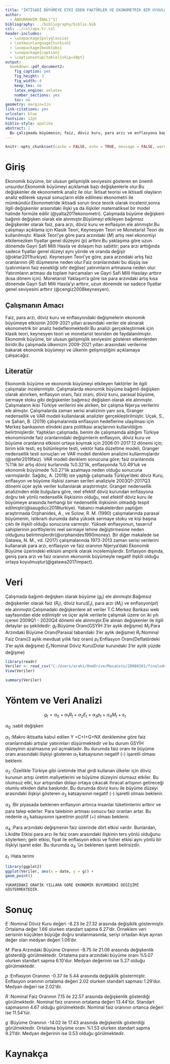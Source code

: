 ```yaml
---
title: "İKTİSADİ BÜYÜMEYE ETKİ EDEN FAKTÖRLER VE EKONOMETRİK BİR UYGULAMA"
author: 
  - ABDURRAHİM İNAL[^1]
bibliography: ../bibliography/biblio.bib
csl: ../csl/apa-tr.csl
header-includes:
  - \usepackage{polyglossia}
  - \setmainlanguage{turkish}
  - \usepackage{booktabs}
  - \usepackage{caption} 
  - \captionsetup[table]{skip=10pt}
output:
  bookdown::pdf_document2:
    fig_caption: yes
    fig_height: 3
    fig_width: 4
    keep_tex: no
    latex_engine: xelatex
    number_sections: yes
    toc: no
geometry: margin=1in
link-citations: yes
urlcolor: blue
fontsize: 12pt
biblio-style: apalike
abstract: |
  Bu çalışmada büyümenin; faiz, döviz kuru, para arzı ve enflasyona bağlı olarak değişimi ele alınmıştır. Bu değişkenlere bağlı olarak büyümenin ne derecede etkilendiği regresyon analizi yapılarak ve özet istatistik tablosu ve saçılım grefiği yardımıyla araştırılmıştır. Çalışmada Klasik Teori, Keynesyen Teori ve Monetarist Teori yardımcı unsurlar olarak kullanılmıştır.
---
```

```r
knitr::opts_chunk$set(cache = FALSE, echo = TRUE, message = FALSE, warning = FALSE)
```

<!-- ======================================================================= -->
<!-- ============================== NOTLAR ================================= -->
<!-- ======================================================================= -->
[^1]: 20080281, [Github Repo](https://github.com/inal7206/finalodeviyeni)



# Giriş
Ekonomik büyüme, bir ulusun gelişmişlik seviyesini gösteren en önemli unsurdur.Ekonomik büyümeyi açıklamak bazı değişkenlerle olur.Bu değişkenler de ekonometrik analiz ile olur.
İktisat teorisi ve iktisadi olayların analiz edilerek sayısal sonuçların elde edilmesi ekonometri ile mümkündür.Ekonometride iktisadi sorun önce teorik olarak incelenir,sonra ilgili değişkenler arasındaki ilişki ya da ilişkiler matematiksel bir model halinde formüle edilir (@yalta2011ekonometri).
Çalışmada büyüme değişkeni bağımlı değişken olarak ele alınmıştır.Büyümeyi etkileyen bağımsız değişkenler olarak faiz, para arzı, döviz kuru ve enflasyon ele alınmıştır.Bu çalışmayı açıklama için Klasik Teori, Keynesyen Teori ve Monetarist Teori de kullanılmıştır.
Klasik Teori'ye göre para arzındaki ($M$) artış reel ekonomiyi etkilemezken fiyatlar genel düzeyini ($p$) arttırır.Bu yaklaşıma göre uzun dönemde Gayri Safi Milli Hasıla ve dolaşım hızı sabittir; para arzı arttığında sadece fiyatlar genel düzeyi aynı yönde ve oranda değişir (@oktar2011turkiye).
Keynesyen Teori'ye göre, para arzındaki artış faiz oranlarının ($R$) düşmesine neden olur.Faiz oranlarındaki bu düşüş ise (yatırımların faiz esnekliği sıfır değilse) yatırımların artmasına neden olur. Yatırımların artması da toplam harcamaları ve Gayri Safi Milli Hasılayı arttırır (kısa dönem için).
Monetarist Yaklaşım'a göre ise para arzındaki artış kısa dönemde Gayri Safi Milli Hasıla'yı arttırır, uzun dönemde ise sadece fiyatlar genel seviyesini arttırır (@cengiz2008keynesyen).

## Çalışmanın Amacı
Faiz, para arzı, döviz kuru ve enflasyondaki değişmelerin ekonomik büyümeye etkisinin 2009-2021 yılları arasındaki veriler ele alınarak ekonometrik bir analiz hedeflenmektedir.Bu analizi gerçekleştirmek için klasik teori, keynesyen teori ve monetarist teoriden de faydalanılmıştır.
Ekonomik büyüme, bir ulusun gelişmişlik seviyesini gösteren etkenlerden biridir.Bu çalışmada ülkemizin 2009-2021 yılları arasındaki verilerine bakarak ekonomik büyümeyi ve ülkenin gelişmişliğini açıklamaya çalışacağız.

## Literatür 

Ekonomik büyüme ve ekonomik büyümeyi etkileyen faktörler ile ilgili çalışmalar incelenmiştir. Çalışmalarda ekonomik büyüme bağımlı değişken olarak alınırken, enflasyon oranı, faiz oranı, döviz kuru, parasal büyüme, sermaye stoku gibi değişkenler bağımsız değişken olarak ele alınmıştır. Çalışmaların ikisi Türkiye verilerini ele alırken, bir çalışma Nijerya verilerini ele almıştır. Çalışmalarda zaman serisi analizinin yanı sıra, Granger nedensellik ve VAR modeli kullanılarak analizler gerçekleştirilmiştir. Uçak, S., ve Şahan, B. (2019) çalışmalarında enflasyon hedeflerine ulaşılması için Merkez bankasının elindeki para politikası araçlarının kullanıldığını belirtmişlerdir.  Yaptıkları çalışmada, benim de çalışmamda aldığım Türkiye ekonomisinde faiz oranlarındaki değişimlerin enflasyon, döviz kuru ve büyüme oranlarına etkisini ortaya koymak için 2006:01-2017:12 dönemi için; birim kök testi, eş bütünleşme testi, vektör hata düzeltme modeli, Granger nedensellik testi sonuçları ve VAR modeli denklem analizini kullanmışlardır (@sefer2019faiz).  VAR modeli denklem sonucuna göre; faiz oranlarında %1’lik bir artış döviz kurlarında %0.32’lik, enflasyonda %0.49’luk ve ekonomik büyümede %0.27’lik azalmaya neden olduğu sonucuna varmışlardır. Sağdıç, A. (2018) ise yaptığı çalışmada Türkiye'deki döviz Kuru, enflasyon ve büyüme ilişkisi zaman serileri analiziyle 2003Q1-2017Q3 dönemi üçer aylık veriler kullanılarak araştırmıştır.  Granger nedensellik analizinden elde bulgulara göre, reel efektif döviz kurundan enflasyona doğru tek yönlü nedensellik ilişkisinin olduğu, reel efektif döviz kuru ile büyümeye arasında herhangi bir nedensellik ilişkisinin olmadığı tespit edilmiştir(@saugdicc2018turkiye). Yabancı makalelerden yaptığım araştırmada Orphanides, A., ve Solow, R. M. (1990) çalışmalarında parasal büyümenin, istikrarlı durumda daha yüksek sermaye stoku ve kişi başına çıktı ile ilişkili olduğu sonucuna varmıştır. Yüksek enflasyonun, tasarruf sahiplerinin portföylerini reel sermaye lehine değiştirmesine neden olduğunu belirtmişlerdir(@orphanides1990money). Bir diğer makalede ise Gatawa, N. M., vd. (2017) çalışmalarında 1973-2013 zaman serisi verilerini kullanarak para arzı, enflasyon ve faiz oranının Nijerya'daki Ekonomik Büyüme üzerindeki etkisini ampirik olarak incelemişlerdir. Enflasyon dışında, geniş para arzı ve faiz oranının ekonomik büyümeyle negatif ilişkili olduğu ortaya koyulmuştur(@gatawa2017impact).

# Veri 
Çalışmada bağımlı değişken olarak büyüme ($g_t$) ele alınmıştır.Bağımsız değişkenler olarak faiz ($R_t$), döviz kuru($E_t$), para arzı ($M_t$) ve enflasyon($pt$) ele alınmıştır.Çalışmadaki değişkenlere ait veriler T.C.Merkez Bankası web sayfasından elde edilmiştir ve üçer aylık verilerle çalışmak üzere on iki yılı içeren 2009Q1 - 2020Q4 dönemi ele alınmıştır.Ele alınan değişkenler ile ilgili detaylar şu şekildedir:
$g_t$:Büyüme Oranı(GSYİH 3'er aylık değişme)
$M_t$:Para Arzındaki Büyüme Oranı(Parasal tabandaki 3'er aylık değişme)
$R_t$:Nominal Faiz Oranı(3 aylık mevduat yıllık faiz oranı)
$p_t$:Enflasyon Oranı(Deflatördeki 3'er aylık değişme)
$E_t$:Nominal Döviz Kuru(Dolar kurundaki 3'er aylık yüzde değişme)

```r
library(readr)
Veriler <- read_csv("C:/Users/arahi/OneDrive/Masaüstü/20080281/finalodeviyeni/data/Veriler.csv")
View(Veriler)
```

```r
summary(Veriler)
```




# Yöntem ve Veri Analizi


$$
g_t = \alpha_0 + \alpha_1 R_t + \alpha_2 E_t + \alpha_3 p_t + \alpha_4 M_t + \varepsilon_t
$$

$\alpha_0$ :sabit değişken

$\alpha_1$ :Makro iktisatta kabul edilen Y =C+I+G+NX denklemine göre faiz oranlarındaki artışlar yatırımları düşürmektedir ve bu durum GSYİH düzeyinin azalmasına yol açmaktadır. Bu durumda faiz oranı ile büyüme oranı arasındaki ilişkiyi gösteren $\alpha_1$  katsayısının negatif (-) işaretli olması beklenir.

$\alpha_2$ :Özellikle Türkiye gibi üretimde ithal girdi kullanan ülkeler için döviz kurunun artışı üretim maliyetlerini ve büyüme düzeyini olumsuz etkiler. Bu olumsuz etki, kur artışından
dolayı ortaya çıkacak ihracat artışının getireceği olumlu etkiden daha baskındır. Bu durumda döviz kuru ile büyüme düzeyi arasındaki ilişkiyi gösteren $\alpha_2$ katsayısının negatif (-) işaretli
olması beklenir.

$\alpha_3$ :Bir piyasada beklenen enflasyon artınca insanlar tüketimlerini arttırır ve para talep ederler. Para talebinin artması sonucu faiz oranları artar. Bu nedenle $\alpha_3$ katsayısının işaretinin pozitif (+) olması beklenir.

$\alpha_4$ :Para arzındaki değişmenin faiz üzerinde dört etkisi vardır. Bunlardan, Likidite Etkisi para arzı ile faiz oranı arasındaki ilişkinin ters yönlü olduğunu söylerken; gelir etkisi, fiyat ile enflasyon etkisi ve fisher etkisi aynı yönlü bir ilişkiyi işaret eder. Bu durumda $\alpha_4$ 'ün beklenen işareti belirsizdir.

$\varepsilon_t$ :Hata terimi

```r
library(ggplot2)
ggplot(Veriler, aes(x = date, y = g)) +
geom_point()
```

    YUKARIDAKİ GRAFİK YILLARA GÖRE EKONOMİK BÜYÜMEDEKİ DEĞİŞİMİ GÖSTERMEKTEDİR.

# Sonuç

$E$ :Nominal Döviz Kuru değeri -8.23 ile 27.32 arasında değişiklik göstermiştir. Ortalama değer 1.66 olurken standart sapma 6.27’dir. Örneklem veri serisinin küçükten büyüğe doğru sıralanmasında, seriyi ortadan ikiye ayıran değer olan medyan değeri 1.06’dır.

$M$ :Para Arzındaki Büyüme Oranının -8.75 ile 21.06 arasında değişkenlik gösterdiği görülmektedir. Ortalama para arzındaki büyüme oranı %5.07 olurken standart sapma 6.10’dur. Medyan değerinin ise 5.27 olduğu görülmektedir.

$p$ :Enflasyon Oranının -0.37 ile 5.44 arasında değişiklik göstermiştir. Enflasyon oranının ortalama değeri 2.02 olurken standart sapması 1.29’dur. Medyan değeri ise 2.02’dir.

$R$ :Nominal Faiz Oranının 7.15 ile 22.57 arasında değişkenlik gösterdiği görülmektedir. Nominal faiz oranının ortalama değeri 13.44’tür. Standart sapmasının 4.67 olduğu görülmektedir. Nominal faiz oranının ortanca değeri ise 11.54’tür.

$g$ :Büyüme Oranının -14.02 ile 17.43 arasında değişkenlik gösterdiği görülmektedir. Ortalama büyüme oranı %1.53 olurken standart sapma 9.21’dir. Medyan değerinin ise 0.53 olduğu
görülmektedir.





\newpage
# Kaynakça {#references}
<div id="refs"></div>

